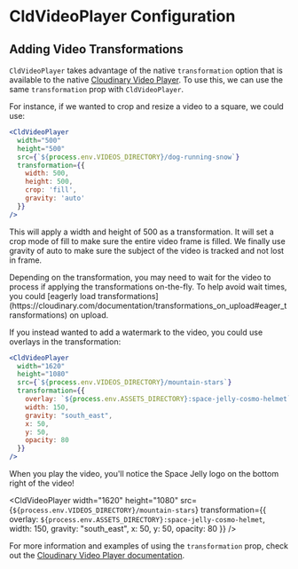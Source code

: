 


<Head>
  <title>CldVideoPlayer Transformations - Next Cloudinary</title>
  <meta name="og:title" content="CldVideoPlayer Transformations - Next Cloudinary" />
  <meta name="og:url" content={`https://next.cloudinary.dev/cldvideoplayer/transformations`} />
</Head>

<OgImage
  title="CldVideoPlayer Transformations"
  twitterTitle="CldVideoPlayer Transformations"
/>

# CldVideoPlayer Configuration

## Adding Video Transformations

`CldVideoPlayer` takes advantage of the native `transformation` option that is available to the native [Cloudinary Video Player](https://cloudinary.com/documentation/video_manipulation_and_delivery). To use this, we can use the same `transformation` prop with `CldVideoPlayer`.

For instance, if we wanted to crop and resize a video to a square, we could use:

```jsx copy
<CldVideoPlayer
  width="500"
  height="500"
  src={`${process.env.VIDEOS_DIRECTORY}/dog-running-snow`}
  transformation={{
    width: 500,
    height: 500,
    crop: 'fill',
    gravity: 'auto'
  }}
/>
```

This will apply a width and height of 500 as a transformation. It will set a crop mode of fill to make sure the entire video frame is filled. We finally use gravity of auto to make sure the subject of the video is tracked and not lost in frame.

<div style={{ maxWidth: 500, margin: '0 auto' }}>
  <CldVideoPlayer
    width="500"
    height="500"
    src={`${process.env.VIDEOS_DIRECTORY}/dog-running-snow`}
    transformation={{
      width: 500,
      height: 500,
      crop: 'fill',
      gravity: 'auto'
    }}
  />
</div>

<Callout emoji={false}>
  Depending on the transformation, you may need to wait for the video to process if applying the transformations on-the-fly. To help avoid wait times, you could [eagerly load transformations](https://cloudinary.com/documentation/transformations_on_upload#eager_transformations) on upload. 
</Callout>

If you instead wanted to add a watermark to the video, you could use overlays in the transformation:

```jsx copy
<CldVideoPlayer
  width="1620"
  height="1080"
  src={`${process.env.VIDEOS_DIRECTORY}/mountain-stars`}
  transformation={{
    overlay: `${process.env.ASSETS_DIRECTORY}:space-jelly-cosmo-helmet`,
    width: 150,
    gravity: "south_east",
    x: 50,
    y: 50,
    opacity: 80
  }}
/>
```

When you play the video, you'll notice the Space Jelly logo on the bottom right of the video!

<CldVideoPlayer
  width="1620"
  height="1080"
  src={`${process.env.VIDEOS_DIRECTORY}/mountain-stars`}
  transformation={{
    overlay: `${process.env.ASSETS_DIRECTORY}:space-jelly-cosmo-helmet`,
    width: 150,
    gravity: "south_east",
    x: 50,
    y: 50,
    opacity: 80
  }}
/>

For more information and examples of using the `transformation` prop, check out the [Cloudinary Video Player documentation](https://cloudinary.com/documentation/video_manipulation_and_delivery).